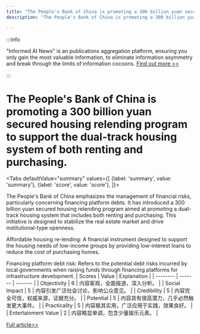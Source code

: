 ```yaml
---
title: "The People's Bank of China is promoting a 300 billion yuan secured housing relending program to support the dual-track housing system of both renting and purchasing."
description: "The People's Bank of China is promoting a 300 billion yuan secured housing relending program to support the dual-track housing system of both renting and purchasing."

---
```



:::info

"Informed AI News" is an publications aggregation platform, ensuring you only gain the most valuable information, to eliminate information asymmetry and break through the limits of information cocoons.  [Find out more >>](/)

:::

# The People's Bank of China is promoting a 300 billion yuan secured housing relending program to support the dual-track housing system of both renting and purchasing.


<Tabs
	defaultValue="summary"
	values={[
	{label: 'summary', value: 'summary'},
	{label: 'score', value: 'score'},
]}>
<TabItem value="summary">


The People's Bank of China emphasizes the management of financial risks, particularly concerning financing platform debts. It has introduced a 300 billion yuan secured housing relending program aimed at promoting a dual-track housing system that includes both renting and purchasing. This initiative is designed to stabilize the real estate market and drive institutional-type openness.

Affordable housing re-lending: A financial instrument designed to support the housing needs of low-income groups by providing low-interest loans to reduce the cost of purchasing homes.

Financing platform debt risk: Refers to the potential debt risks incurred by local governments when raising funds through financing platforms for infrastructure development.
</TabItem>
<TabItem value="score">
	| Scores     | Value   | Explanation |
	| -------- | ------- | ------- |
	| Objectivity  | 6    | 内容客观，全面报道，深入分析。    |
	| Social Impact | 5     | 内容引发广泛社会讨论，影响公众意见。    |
	| Credibility    | 5    | 内容完全可信，权威来源，证据充分。    |
	| Potential    | 5    | 内容具有很高潜力，几乎必然触发更大事件。    |
	| Practicality    | 5    | 内容极其实用，广泛应用于实践，效果良好。    |
	| Entertainment Value    | 2    | 内容略显单调，包含少量娱乐元素。    |
</TabItem>
</Tabs>

[Full article>>](https://readhub.cn/topic/8bj6cubEiYl)

